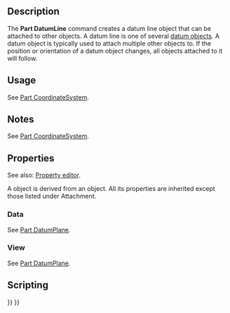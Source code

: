 <languages/>
<translate>

<!--T:1-->
{{Docnav
|[[Part_DatumPlane|Part DatumPlane]]
|[[Part_DatumPoint|Part DatumPoint]]
|[[Std_Base|Std Base]]
|IconL=Part_DatumPlane.svg
|IconR=Part_DatumPoint.svg
|IconC=Freecad.svg
}}

<!--T:2-->
{{GuiCommand
|Name=Part DatumLine
|Workbenches=All
|Version=1.1
|SeeAlso=[[Part_CoordinateSystem|Part CoordinateSystem]], [[Part_DatumPlane|Part DatumPlane]], [[Part_DatumPoint|Part DatumPoint]]
}}

== Description == <!--T:3-->

<!--T:4-->
The '''Part DatumLine''' command creates a datum line object that can be attached to other objects. A datum line is one of several [[Std_Base#Part_Datums|datum objects]]. A datum object is typically used to attach multiple other objects to. If the position or orientation of a datum object changes, all objects attached to it will follow.

== Usage == <!--T:5-->

<!--T:6-->
See [[Part_CoordinateSystem#Usage|Part CoordinateSystem]].

== Notes == <!--T:7-->

<!--T:8-->
See [[Part_CoordinateSystem#Notes|Part CoordinateSystem]].

== Properties == <!--T:9-->

<!--T:10-->
See also: [[Property_editor|Property editor]].

<!--T:11-->
A {{Incode|Part::DatumLine}} object is derived from an {{Incode|App::Line}} object. All its properties are inherited except those listed under Attachment.

=== Data === <!--T:12-->

<!--T:13-->
See [[Part_DatumPlane#Data|Part DatumPlane]].

=== View === <!--T:14-->

<!--T:15-->
See [[Part_DatumPlane#View|Part DatumPlane]].

== Scripting == <!--T:16-->

<!--T:17-->
{{Code|code=
import FreeCAD as App

<!--T:18-->
doc = App.newDocument()
obj = doc.addObject("Part::DatumLine", "DatumLine")
doc.recompute()
}}


<!--T:19-->
{{Docnav
|[[Part_DatumPlane|Part DatumPlane]]
|[[Part_DatumPoint|Part DatumPoint]]
|[[Std_Base|Std Base]]
|IconL=Part_DatumPlane.svg
|IconR=Part_DatumPoint.svg
|IconC=Freecad.svg
}}

</translate>
{{Std_Base_navi{{#translation:}}}}
{{Userdocnavi{{#translation:}}}}